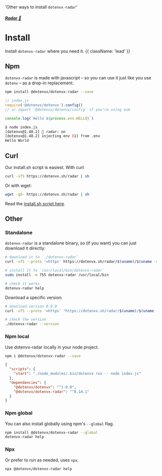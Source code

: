 
  'Other ways to install `dotenvx-radar`'

##### [Radar 📡](/docs/radar)
# Install

Install `dotenvx-radar` where you need it. {{ className: 'lead' }}

<InstallRadarCodeGroup />

## Npm

`dotenvx-radar` is made with javascript – so you can use it just like you use `dotenv` – as a drop-in replacement.

```bash
npm install @dotenvx/dotenvx-radar --save
```
```js
// index.js
require('@dotenvx/dotenvx').config()
// or import '@dotenvx/dotenvx/config' if you're using esm

console.log(`Hello ${process.env.HELLO}`)
```
```bash
$ node index.js
[dotenvx@1.48.2] 📡 radar: on
[dotenvx@1.48.2] injecting env (1) from .env
Hello World
```

## Curl

Our install.sh script is easiest. With curl:

```bash
curl -sfS https://dotenvx.sh/radar | sh
```

Or with wget:

```bash
wget -qO- https://dotenvx.sh/radar | sh
```

Read the [install.sh script here](https://dotenvx.sh/radar).

## Other

### Standalone

`dotenvx-radar` is a standalone binary, so (if you want) you can just download it directly:

```sh
# download it to `./dotenvx-radar`
curl -sfS --proto '=https' https://dotenvx.sh/radar/$(uname)/$(uname -m).tgz | tar xz

# install it to `/usr/local/bin/dotenvx-radar`
sudo install -m 755 dotenvx-radar /usr/local/bin

# check it works
dotenvx-radar help
```

Download a specific version:

```sh
# download version 0.6.9
curl -sfS --proto '=https' "https://dotenvx.sh/radar/$(uname)/$(uname -m).tgz?version=v0.6.9" | tar xz

# check the version
./dotenvx-radar --version
```

### Npm local

Use dotenvx-radar locally in your node project.

```sh
npm i @dotenvx/dotenvx-radar --save
```
```json
{
  "scripts": {
    "start": "./node_modules/.bin/dotenvx run -- node index.js"
  },
  "dependencies": {
    "@dotenvx/dotenvx": "^1.0.0",
    "@dotenvx/dotenvx-radar": "^0.14.1"
  }
}
```

### Npm global

You can also install globally using npm's `--global` flag.

```bash
npm install @dotenvx/dotenvx-radar --global
dotenvx-radar help
```

### Npx

Or prefer to run as needed, uses `npx`.

```bash
npx @dotenvx/dotenvx-radar help
```
